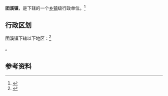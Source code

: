 {{中国乡级行政区|52/03/21/112/000}}

'''团溪镇'''，是{{PRC admin/fullname|52/03/21/112/000|3}}下辖的一个[[乡镇|乡镇]]级行政单位。<ref>{{PRC admin/ref sgc|{{PRC admin/parent|52/03/21/112/000}}}}</ref>

== 行政区划 ==

团溪镇下辖以下地区：<ref>{{PRC admin/ref sgc|52/03/21/112/000}}</ref>

{{PRC admin/children|52/03/21/112/000}}。

== 参考资料 ==

{{reflist}}

{{行政区划小作品}}
{{PRC admin/navcat|52/03/21/112/000}}